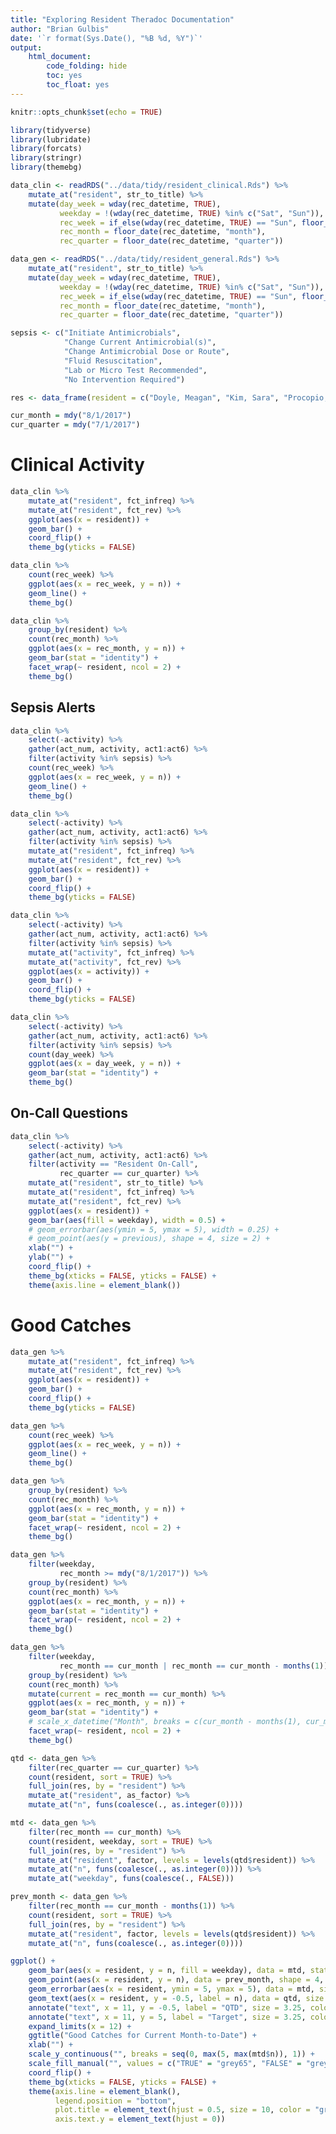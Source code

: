```yaml
---
title: "Exploring Resident Theradoc Documentation"
author: "Brian Gulbis"
date: '`r format(Sys.Date(), "%B %d, %Y")`'
output: 
    html_document:
        code_folding: hide
        toc: yes
        toc_float: yes
---
```


```r
knitr::opts_chunk$set(echo = TRUE)
```

```r
library(tidyverse)
library(lubridate)
library(forcats)
library(stringr)
library(themebg)

data_clin <- readRDS("../data/tidy/resident_clinical.Rds") %>%
    mutate_at("resident", str_to_title) %>%
    mutate(day_week = wday(rec_datetime, TRUE),
           weekday = !(wday(rec_datetime, TRUE) %in% c("Sat", "Sun")),
           rec_week = if_else(wday(rec_datetime, TRUE) == "Sun", floor_date(rec_datetime, "week") - days(6), floor_date(rec_datetime, "week") + days(1)),
           rec_month = floor_date(rec_datetime, "month"),
           rec_quarter = floor_date(rec_datetime, "quarter"))

data_gen <- readRDS("../data/tidy/resident_general.Rds") %>%
    mutate_at("resident", str_to_title) %>%
    mutate(day_week = wday(rec_datetime, TRUE),
           weekday = !(wday(rec_datetime, TRUE) %in% c("Sat", "Sun")),
           rec_week = if_else(wday(rec_datetime, TRUE) == "Sun", floor_date(rec_datetime, "week") - days(6), floor_date(rec_datetime, "week") + days(1)),
           rec_month = floor_date(rec_datetime, "month"),
           rec_quarter = floor_date(rec_datetime, "quarter"))

sepsis <- c("Initiate Antimicrobials", 
            "Change Current Antimicrobial(s)", 
            "Change Antimicrobial Dose or Route",
            "Fluid Resuscitation",
            "Lab or Micro Test Recommended",
            "No Intervention Required")

res <- data_frame(resident = c("Doyle, Meagan", "Kim, Sara", "Procopio, Vincent", "Moore, Megan", "Lai, Wei", "Leung, Helen", "Stephenson, Elizabeth", "Nguyen, Steffany", "Szymanski, Tom", "Wilson, Lance"))

cur_month = mdy("8/1/2017")
cur_quarter = mdy("7/1/2017")
```

# Clinical Activity
```r
data_clin %>%
    mutate_at("resident", fct_infreq) %>%
    mutate_at("resident", fct_rev) %>%
    ggplot(aes(x = resident)) +
    geom_bar() +
    coord_flip() +
    theme_bg(yticks = FALSE) 
```

```r
data_clin %>%
    count(rec_week) %>%
    ggplot(aes(x = rec_week, y = n)) +
    geom_line() +
    theme_bg()
```

```r
data_clin %>%
    group_by(resident) %>%
    count(rec_month) %>%
    ggplot(aes(x = rec_month, y = n)) +
    geom_bar(stat = "identity") +
    facet_wrap(~ resident, ncol = 2) +
    theme_bg()
```

## Sepsis Alerts

```r
data_clin %>%
    select(-activity) %>%
    gather(act_num, activity, act1:act6) %>%
    filter(activity %in% sepsis) %>%
    count(rec_week) %>%
    ggplot(aes(x = rec_week, y = n)) +
    geom_line() +
    theme_bg()
```

```r
data_clin %>%
    select(-activity) %>%
    gather(act_num, activity, act1:act6) %>%
    filter(activity %in% sepsis) %>%
    mutate_at("resident", fct_infreq) %>%
    mutate_at("resident", fct_rev) %>%
    ggplot(aes(x = resident)) +
    geom_bar() +
    coord_flip() +
    theme_bg(yticks = FALSE) 
```

```r
data_clin %>%
    select(-activity) %>%
    gather(act_num, activity, act1:act6) %>%
    filter(activity %in% sepsis) %>%
    mutate_at("activity", fct_infreq) %>%
    mutate_at("activity", fct_rev) %>%
    ggplot(aes(x = activity)) +
    geom_bar() +
    coord_flip() +
    theme_bg(yticks = FALSE)
```

```r
data_clin %>%
    select(-activity) %>%
    gather(act_num, activity, act1:act6) %>%
    filter(activity %in% sepsis) %>%
    count(day_week) %>%
    ggplot(aes(x = day_week, y = n)) +
    geom_bar(stat = "identity") +
    theme_bg()
```


## On-Call Questions

```r
data_clin %>%
    select(-activity) %>%
    gather(act_num, activity, act1:act6) %>%
    filter(activity == "Resident On-Call",
           rec_quarter == cur_quarter) %>%
    mutate_at("resident", str_to_title) %>%
    mutate_at("resident", fct_infreq) %>%
    mutate_at("resident", fct_rev) %>%
    ggplot(aes(x = resident)) +
    geom_bar(aes(fill = weekday), width = 0.5) +
    # geom_errorbar(aes(ymin = 5, ymax = 5), width = 0.25) +
    # geom_point(aes(y = previous), shape = 4, size = 2) +
    xlab("") +
    ylab("") +
    coord_flip() +
    theme_bg(xticks = FALSE, yticks = FALSE) +
    theme(axis.line = element_blank())
```

# Good Catches
```r
data_gen %>%
    mutate_at("resident", fct_infreq) %>%
    mutate_at("resident", fct_rev) %>%
    ggplot(aes(x = resident)) +
    geom_bar() +
    coord_flip() +
    theme_bg(yticks = FALSE) 
```

```r
data_gen %>%
    count(rec_week) %>%
    ggplot(aes(x = rec_week, y = n)) +
    geom_line() +
    theme_bg()
```

```r
data_gen %>%
    group_by(resident) %>%
    count(rec_month) %>%
    ggplot(aes(x = rec_month, y = n)) +
    geom_bar(stat = "identity") +
    facet_wrap(~ resident, ncol = 2) +
    theme_bg()
```

```r
data_gen %>%
    filter(weekday,
           rec_month >= mdy("8/1/2017")) %>%
    group_by(resident) %>%
    count(rec_month) %>%
    ggplot(aes(x = rec_month, y = n)) +
    geom_bar(stat = "identity") +
    facet_wrap(~ resident, ncol = 2) +
    theme_bg()
```

```r
data_gen %>%
    filter(weekday,
           rec_month == cur_month | rec_month == cur_month - months(1)) %>%
    group_by(resident) %>%
    count(rec_month) %>%
    mutate(current = rec_month == cur_month) %>%
    ggplot(aes(x = rec_month, y = n)) +
    geom_bar(stat = "identity") +
    # scale_x_datetime("Month", breaks = c(cur_month - months(1), cur_month), labels = c("Last Month", "Current")) +
    facet_wrap(~ resident, ncol = 2) +
    theme_bg()
```

```r
qtd <- data_gen %>%
    filter(rec_quarter == cur_quarter) %>%
    count(resident, sort = TRUE) %>%
    full_join(res, by = "resident") %>%
    mutate_at("resident", as_factor) %>%
    mutate_at("n", funs(coalesce(., as.integer(0))))

mtd <- data_gen %>%
    filter(rec_month == cur_month) %>%
    count(resident, weekday, sort = TRUE) %>%
    full_join(res, by = "resident") %>%
    mutate_at("resident", factor, levels = levels(qtd$resident)) %>%
    mutate_at("n", funs(coalesce(., as.integer(0)))) %>%
    mutate_at("weekday", funs(coalesce(., FALSE)))

prev_month <- data_gen %>%
    filter(rec_month == cur_month - months(1)) %>%
    count(resident, sort = TRUE) %>%
    full_join(res, by = "resident") %>%
    mutate_at("resident", factor, levels = levels(qtd$resident)) %>%
    mutate_at("n", funs(coalesce(., as.integer(0))))

ggplot() +
    geom_bar(aes(x = resident, y = n, fill = weekday), data = mtd, stat = "identity", width = 0.5) +
    geom_point(aes(x = resident, y = n), data = prev_month, shape = 4, size = 2) +
    geom_errorbar(aes(x = resident, ymin = 5, ymax = 5), data = mtd, size = 1.25, width = 0.3) +
    geom_text(aes(x = resident, y = -0.5, label = n), data = qtd, size = 3.25) +
    annotate("text", x = 11, y = -0.5, label = "QTD", size = 3.25, color = "grey35") +
    annotate("text", x = 11, y = 5, label = "Target", size = 3.25, color = "grey35") +
    expand_limits(x = 12) +
    ggtitle("Good Catches for Current Month-to-Date") +
    xlab("") +
    scale_y_continuous("", breaks = seq(0, max(5, max(mtd$n)), 1)) +
    scale_fill_manual("", values = c("TRUE" = "grey65", "FALSE" = "grey85"), labels = c("Weekend", "Rotation")) +
    coord_flip() +
    theme_bg(xticks = FALSE, yticks = FALSE) +
    theme(axis.line = element_blank(), 
          legend.position = "bottom", 
          plot.title = element_text(hjust = 0.5, size = 10, color = "grey35"),
          axis.text.y = element_text(hjust = 0))
```


